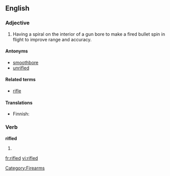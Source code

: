 ==English==

===Adjective===
{{en-adj|-}}

# {{context|firearms}} Having a spiral on the interior of a gun bore to make a fired bullet spin in flight to improve range and accuracy.

====Antonyms====
* [[smoothbore]]
* [[unrifled]]

====Related terms====
* [[rifle]]

====Translations====
{{trans-top|having a spiral groove on the inside of a gun barrel}}
* Finnish: {{t-|fi|rihlattu}}
{{trans-mid}}
{{trans-bottom}}

===Verb===
'''rifled'''

# {{past of|[[rifle]]}}

[[Category:Firearms]]

[[fr:rifled]]
[[vi:rifled]]